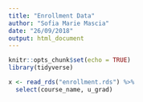 ```yaml
---
title: "Enrollment Data"
author: "Sofia Marie Mascia"
date: "26/09/2018"
output: html_document
---
```


```r
knitr::opts_chunk$set(echo = TRUE)
library(tidyverse)
```

```r
x <- read_rds("enrollment.rds") %>% 
  select(course_name, u_grad)
```
